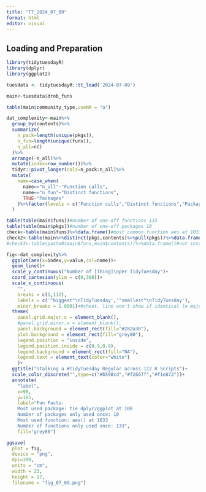 ```yaml
---
title: "TT_2024_07_09"
format: html
editor: visual
---
```


## Loading and Preparation

```r
library(tidytuesdayR)
library(dplyr)
library(ggplot2)

tuesdata <- tidytuesdayR::tt_load('2024-07-09')

main<-tuesdata$drob_funs

table(main$community_type,useNA = "a")

dat_complexity<-main%>%
  group_by(contents)%>%
  summarize(
    n_pack=length(unique(pkgs)),
    n_fun=length(unique(funs)),
    n_all=n()
  )%>%
  arrange(-n_all)%>%
  mutate(index=row_number())%>%
  tidyr::pivot_longer(cols=n_pack:n_all)%>%
  mutate(
    name=case_when(
      name=="n_all"~"Function calls",
      name=="n_fun"~"Distinct functions",
      TRUE~"Packages"
    )%>%factor(levels = c("Function calls","Distinct functions","Packages"))
  )

table(table(main$funs))#number of one-off functions 133
table(table(main$pkgs))#number of one-off packages 10
check<-table(main$funs)%>%data.frame()#most common function aes at 1033
check2<-table(main%>%distinct(pkgs,contents)%>%pull(pkgs))%>%data.frame()#most common external package ggplot and dplyr at 108
#check3<-table(paste0(main$funs,main$contents))%>%data.frame()#not interesting
```

```r
fig<-dat_complexity%>%
  ggplot(aes(x=index,y=value,col=name))+
  geom_line()+
  scale_y_continuous("Number of [Thing]\nper TidyTuesday")+
  coord_cartesian(ylim = c(0,300))+
  scale_x_continuous(
    "",
    breaks = c(1,112),
    labels = c('"biggest"\nTidyTuesday','"smallest"\nTidyTuesday'),
    minor_breaks = 1.0001)+#cheat. line won't show if identical to major point
  theme(
    panel.grid.major.x = element_blank(),
    #panel.grid.minor.x = element_blank(),
    panel.background = element_rect(fill="#282a36"),
    plot.background = element_rect(fill="grey80"),
    legend.position = "inside",
    legend.position.inside = c(0.9,0.9),
    legend.background = element_rect(fill="NA"),
    legend.text = element_text(color="white")
    )+
  ggtitle("Stalking a #TidyTuesday Regular across 112 R Scripts")+
  scale_color_discrete("",type=c("#b590cd","#f2667f","#f1e872"))+
  annotate(
    "label",
    x=90,
    y=185,
    label="Fun Facts:
    Most used package: tie dplyr/ggplot at 108
    Number of packages only used once: 10
    Most used function: aes() at 1033
    Number of functions only used once: 133",
    fill="grey80")

ggsave(
  plot = fig,
  device = "png",
  dpi=300,
  units = "cm",
  width = 23,
  height = 17,
  filename = "fig_07_09.png")
```

